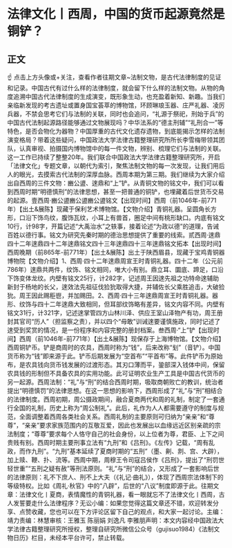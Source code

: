 # 法律文化丨西周，中国的货币起源竟然是铜铲？
## 正文
☝ 点击上方头像或+关注，查看作者往期文章~法制文物，是古代法律制度的见证和记录。中国古代有过什么样的法律制度，就会留下什么样的法制文物。从物的角度追溯中国古代法律制度的生成演变，既形象生动，也充盈着新知、新趣。当我们亲临新发现的考古遗址或置身国宝荟萃的博物馆，环顾琳琅玉器、庄严礼器、凌厉兵器，不禁会思考它们与法制的关联，同时也会追问，“礼源于祭祀，刑始于兵”的中国古代法制起源路径能够通过文物展现吗？中华法系的“德主刑辅”“礼刑合一”等特色，是否会物化为器物？中国厚重的古代文化遗存遗物，到底能揭示怎样的法制演变格局？带着这些疑问，中国政法大学法律古籍整理研究所所长李雪梅带领其团队，认真审视、拍摄国内博物馆中的每一件文物，辨别、梳理它们与法制的关联。这一工作已持续了整整20年。我们联合中国政法大学法律古籍整理研究所，开启「法律文化」专题文章，以朝代为索引，聚焦法制文物的每一次发现，让我们用后人的眼光，去摸索古代法制的深厚血脉。西周本期为第三期。我们继续为大家介绍出自西周的三件文物：豳公盨、逨鼎和“上”铲。从青铜文物的铭文中，我们可以看到西周时期“明德慎刑”的法律思想，甚至一把普通的铜铲，也埋藏着后世货币交易的起源。壹西周·豳公盨豳公盨豳公盨铭文【出现时间】西周（前1046年-前771年）【出土&展陈】现藏于保利艺术博物馆。【文物介绍】青铜礼器。呈圆角长方形，口沿下饰鸟纹，腹饰瓦纹，小耳上有兽首，圈足中间有桃形缺口。内底有铭文10行，计98字，开篇记述“大禹治水”之轶事，接着论述“为政以德”的道理，告诫百姓以德行事。铭文为研究先秦时期的德治思想提供了重要的线索。贰西周·逨鼎四十二年逨鼎四十二年逨鼎铭文四十三年逨鼎四十三年逨鼎铭文拓本【出现时间】西周晚期（前865年-前771年）【出土&展陈】出土于陕西眉县，现藏于宝鸡青铜器博物院【文物介绍】1、西周·四十二年逨鼎周宣王时青铜礼器。四十二年（公元前786年）逨鼎共两件，纹饰、铭文相同，唯大小有别。鼎立耳、圜底、蹄足，口沿下饰变体龙纹。内壁有铭文25行，计282字，记述周王因逨先祖之功特命逨辅助新封于杨地的长父，逨效法先祖征伐猃狁取得大捷，并辅佐长父乘胜追击，大破猃狁。周王因此赐秬鬯，并加赐田。2、西周·四十三年逨鼎周宣王时青铜礼器。器形、纹饰与四十二年逨鼎大致相同，但耳部纹饰略有差异，铭文内容不同。内壁有铭文31行，计321字，记述逨掌管四方山林川泽、供应王室山泽物产有功，周王册封其官司“历人”（担监察之责），并以四个“毋敢”训诫逨要谨慎施政，同时记述了逨受到奖赏的情况，是一份程序和内容完整的册封档案。叁西周·“上”铲【出现时间】西周（前1046年-前771年）【出土&展陈】现保存于上海博物馆。【文物介绍】西周铜铲币。铲是商周时的农具，西周时称为“钱”，后来改称“刬”（音铲）。中国货币称为“钱”即来源于此。铲币后期发展为“空首布”“平首布”等。此件铲币为原始布，是农具钱向货币钱发展的过渡形态。其刃口薄而平，銎部深入钱体中间，保留农具钱的形制但不具备农具的实用功能。此可证明农业生产工具是中国古代货币的另一起源。西周法制：“礼”与“刑”的结合西周时期，吸取商朝败亡的教训，统治者提出“明德慎罚”的法律思想。在这一思想的影响下，西周形成了“礼”与“刑”相结合的法律制度。西周初期，周公摄政期间，融合夏商两代和周的礼制，制定了一套通行全国的礼制，历史上称为“周公制礼”。此后，礼作为人人都需要遵守的制度与规范，全面调整着西周各类社会关系。西周礼制的主要原则可归纳为“亲亲”和“尊尊”，“亲亲”要求家族范围内的互敬互爱，因此也发展出以血缘远近区别亲疏的宗法制度；“尊尊”要求每个人恪守自己的社会身份，以上位者为尊，君臣、上下之间贵贱有别。西周时期主要刑事立法有“九刑”和《吕刑》。《左传》记载，“周有乱政，而作九刑”。“九刑”基本延续了夏商时期的“五刑”（墨、劓、剕、宫、大辟），加上赎、鞭、扑、流等。西周中期，周穆王令司寇吕侯作《吕刑》，提出了“刑罚世轻世重”“五刑之疑有赦”等刑法原则。“礼”与“刑”的结合，又形成了一套影响后世的法律原则：礼不下庶人、刑不上大夫（《礼记·曲礼》），体现了西周宗法体制下的等级特权。比如《周礼·秋官》中的“八辟”，后世的“八议”制度即源于此。往期文章：法律文化丨夏商，表情魔性的青铜礼器，看一眼就忘不了法律文化丨西周，古人发誓要走什么法律程序？无讼小编：如果您觉得这篇文章还不错，欢迎转发分享、点赞收藏，您也可以在下方评论区留下自己的观点，和大家一起讨论。主编：靖力责编：林慧审核：王雅玉 陈丽娟 刘逸凡 李雅朋声明：本文内容经中国政法大学法律古籍整理研究所授权，整理自研究所微信公众号（gujisuo1984）《法制文物日历》栏目，未经本平台许可，禁止转载。